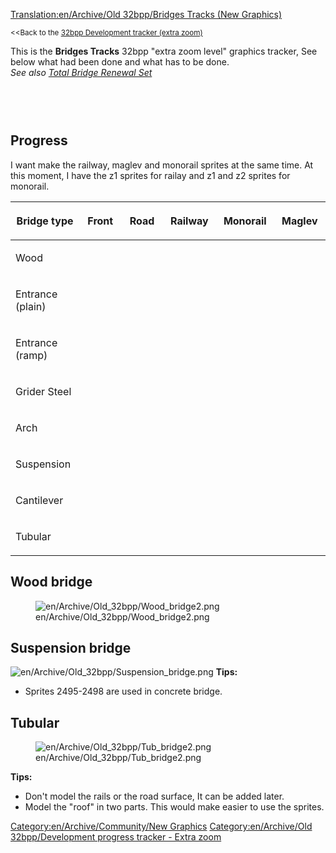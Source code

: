 [[Translation:en/Archive/Old 32bpp/Bridges Tracks (New Graphics)]]


{{en/TOCleft}}
<small><<Back to the [[en/Archive/Old 32bpp/32bpp graphics development tracker (extra zoom)|32bpp Development tracker (extra zoom)]]</small>

This is the '''Bridges Tracks''' 32bpp "extra zoom level" graphics tracker, See below what had been done and what has to be done.<br />
''See also [[en/Archive/Old 32bpp/32bpp graphics for Total Bridge Renewal Set|Total Bridge Renewal Set]]''


<div><div style="display: table-cell; width:100%">{{en/Archive/Old 32bpp/Progress bar 32bpp tracker|bridges tracks}}</div><div style="display: table-cell">&nbsp;</div></div>



== Progress ==
I want make the railway, maglev and monorail sprites at the same time. At this moment, I have the z1 sprites for railay and z1 and z2 sprites for monorail.

{| border=1 style="background:#e7ebff;"
! width="150px"|Bridge type
! width="150px"|Front
! width="150px"|Road
! width="150px"|Railway
! width="150px"|Monorail
! width="150px"|Maglev
|-
|Wood
| {{en/Archive/Old 32bpp/Tracker sprite status|z0 = wip       |z1 = wip       |z2 = wip  }}
| {{en/Archive/Old 32bpp/Tracker sprite status|z0 = wip       |z1 = wip       |z2 = wip  }}
| {{en/Archive/Old 32bpp/Tracker sprite status|z0 = wip       |z1 = wip       |z2 = wip  }}
| {{en/Archive/Old 32bpp/Tracker sprite status|z0 = wip       |z1 = wip       |z2 = wip  }}
| {{en/Archive/Old 32bpp/Tracker sprite status|z0 = unclaimed |z1 = unclaimed |z2 = unclaimed}}
|-
|Entrance (plain)
| {{en/Archive/Old 32bpp/Tracker sprite status|z0 = done      |z1 = done      |z2 = done  }}
| {{en/Archive/Old 32bpp/Tracker sprite status|z0 = done      |z1 = done      |z2 = done  }}
| {{en/Archive/Old 32bpp/Tracker sprite status|z0 = done      |z1 = wip       |z2 = wip  }}
| {{en/Archive/Old 32bpp/Tracker sprite status|z0 = done      |z1 = wip       |z2 = wip  }}
| {{en/Archive/Old 32bpp/Tracker sprite status|z0 = unclaimed |z1 = unclaimed |z2 = unclaimed}}
|-
|Entrance (ramp)
| {{en/Archive/Old 32bpp/Tracker sprite status|z0 = done      |z1 = done      |z2 = done  }}
| {{en/Archive/Old 32bpp/Tracker sprite status|z0 = wip       |z1 = wip       |z2 = wip  }}
| {{en/Archive/Old 32bpp/Tracker sprite status|z0 = done      |z1 = wip       |z2 = wip  }}
| {{en/Archive/Old 32bpp/Tracker sprite status|z0 = done      |z1 = wip       |z2 = wip  }}
| {{en/Archive/Old 32bpp/Tracker sprite status|z0 = unclaimed |z1 = unclaimed |z2 = unclaimed}}
|-
|Grider Steel
| {{en/Archive/Old 32bpp/Tracker sprite status|z0 = done      |z1 = done      |z2 = done  }}
| {{en/Archive/Old 32bpp/Tracker sprite status|z0 = done      |z1 = done      |z2 = done  }}
| {{en/Archive/Old 32bpp/Tracker sprite status|z0 = done      |z1 = wip       |z2 = wip  }}
| {{en/Archive/Old 32bpp/Tracker sprite status|z0 = done      |z1 = wip       |z2 = wip  }}
| {{en/Archive/Old 32bpp/Tracker sprite status|z0 = unclaimed |z1 = unclaimed |z2 = unclaimed}}
|-
|Arch
| {{en/Archive/Old 32bpp/Tracker sprite status|z0 = done      |z1 = done      |z2 = done  }}
| {{en/Archive/Old 32bpp/Tracker sprite status|z0 = done      |z1 = done      |z2 = done  }}
| {{en/Archive/Old 32bpp/Tracker sprite status|z0 = done      |z1 = wip       |z2 = wip  }}
| {{en/Archive/Old 32bpp/Tracker sprite status|z0 = done      |z1 = wip       |z2 = wip  }}
| {{en/Archive/Old 32bpp/Tracker sprite status|z0 = unclaimed |z1 = unclaimed |z2 = unclaimed}}
|-
|Suspension
| {{en/Archive/Old 32bpp/Tracker sprite status|z0 = done      |z1 = done      |z2 = done  }}
| {{en/Archive/Old 32bpp/Tracker sprite status|z0 = done      |z1 = done      |z2 = done  }}
| {{en/Archive/Old 32bpp/Tracker sprite status|z0 = done      |z1 = wip       |z2 = wip  }}
| {{en/Archive/Old 32bpp/Tracker sprite status|z0 = done      |z1 = wip       |z2 = wip  }}
| {{en/Archive/Old 32bpp/Tracker sprite status|z0 = unclaimed |z1 = unclaimed |z2 = unclaimed}}
|-
|Cantilever
| {{en/Archive/Old 32bpp/Tracker sprite status|z0 = done      |z1 = done      |z2 = wip  }}
| {{en/Archive/Old 32bpp/Tracker sprite status|z0 = done      |z1 = done      |z2 = done  }}
| {{en/Archive/Old 32bpp/Tracker sprite status|z0 = done      |z1 = wip       |z2 = wip  }}
| {{en/Archive/Old 32bpp/Tracker sprite status|z0 = done      |z1 = wip       |z2 = wip  }}
| {{en/Archive/Old 32bpp/Tracker sprite status|z0 = unclaimed |z1 = unclaimed |z2 = unclaimed}}
|-
|Tubular
| {{en/Archive/Old 32bpp/Tracker sprite status|z0 = done      |z1 = done      |z2 = done  }}
| {{en/Archive/Old 32bpp/Tracker sprite status|z0 = done      |z1 = done      |z2 = done  }}
| {{en/Archive/Old 32bpp/Tracker sprite status|z0 = done      |z1 = wip       |z2 = wip  }}
| {{en/Archive/Old 32bpp/Tracker sprite status|z0 = done      |z1 = wip       |z2 = wip  }}
| {{en/Archive/Old 32bpp/Tracker sprite status|z0 = unclaimed |z1 = unclaimed |z2 = unclaimed}}
|}


{{en/Archive/Old 32bpp/Tracker sprite key}}

==Wood bridge==
[[File:en/Archive/Old 32bpp/Wood bridge2.png]]

==Suspension bridge==
[[File:en/Archive/Old 32bpp/Suspension bridge.png]]
'''Tips:'''
*Sprites 2495-2498 are used in concrete bridge.

==Tubular==
[[File:en/Archive/Old 32bpp/Tub bridge2.png]]

'''Tips:'''
*Don't model the rails or the road surface, It can be added later.
*Model the "roof" in two parts. This would make easier to use the sprites.


{{en/Archive/Old 32bpp/Navbox Graphics Development}}

[[Category:en/Archive/Community/New Graphics]][[Category:en/Archive/Old 32bpp/Development progress tracker - Extra zoom]]